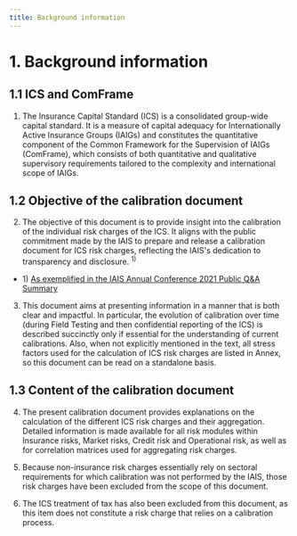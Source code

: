 ```yaml
---
title: Background information
---
```

# 1. Background information

## 1.1	ICS and ComFrame

1. The Insurance Capital Standard (ICS) is a consolidated group-wide capital standard. It is a measure of capital adequacy for Internationally Active Insurance Groups (IAIGs) and constitutes the quantitative component of the Common Framework for the Supervision of IAIGs (ComFrame), which consists of both quantitative and qualitative supervisory requirements tailored to the complexity and international scope of IAIGs.

## 1.2	Objective of the calibration document

2. The objective of this document is to provide insight into the calibration of the individual risk charges of the ICS. It aligns with the public commitment made by the IAIS to prepare and release a calibration document for ICS risk charges, reflecting the IAIS's dedication to transparency and disclosure. $^{1)}$    
- 1\) [As exemplified in the IAIS Annual Conference 2021 Public Q&A Summary](https://www.iais.org/uploads/2022/02/Annual_Conference_2021_QAs-1.pdf)

3. This document aims at presenting information in a manner that is both clear and impactful. In particular, the evolution of calibration over time (during Field Testing and then confidential reporting of the ICS) is described succinctly only if essential for the understanding of current calibrations. Also, when not explicitly mentioned in the text, all stress factors used for the calculation of ICS risk charges are listed in Annex, so this document can be read on a standalone basis.

## 1.3	Content of the calibration document

4. The present calibration document provides explanations on the calculation of the different ICS risk charges and their aggregation. Detailed information is made available for all risk modules within Insurance risks, Market risks, Credit risk and Operational risk, as well as for correlation matrices used for aggregating risk charges.

5. Because non-insurance risk charges essentially rely on sectoral requirements for which calibration was not performed by the IAIS, those risk charges have been excluded from the scope of this document.

6. The ICS treatment of tax has also been excluded from this document, as this item does not constitute a risk charge that relies on a calibration process.
